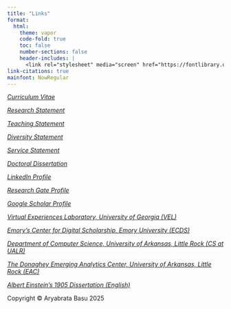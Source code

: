 ```yaml
---
title: "Links"
format:
  html:
    theme: vapor
    code-fold: true
    toc: false
    number-sections: false
    header-includes: |
      <link rel="stylesheet" media="screen" href="https://fontlibrary.org//face/now" type="text/css"/>
link-citations: true
mainfont: NowRegular
---
```


<article>

<p><a href="https://basuarya.github.io/documents/CV_Aryabrata_Basu_UALR.pdf" target="_blank"> <i> Curriculum Vitae</i> </a></p>

<p><a href="https://basuarya.github.io/documents/research_statement_basu.pdf" target="_blank"> <i> Research Statement</i> </a></p>

<p><a href="https://basuarya.github.io/documents/teaching_statement_basu.pdf" target="_blank"> <i> Teaching Statement</i> </a></p>

<p><a href="https://basuarya.github.io/documents/diversity_statement_basu.pdf" target="_blank"> <i> Diversity Statement</i> </a></p>

<p><a href="https://basuarya.github.io/documents/service_statement_basu.pdf" target="_blank"> <i> Service Statement</i> </a></p>

<p><a href="https://getd.libs.uga.edu/pdfs/basu_aryabrata_201812_phd.pdf" target="_blank"> <i> Doctoral Dissertation</i> </a></p>

<p><a href="https://www.linkedin.com/in/arya-basu-ph-d-11796b36/" target="_blank"> <i> LinkedIn Profile</i> </a></p>

<p><a href="https://www.researchgate.net/profile/Aryabrata_Basu" target="_blank"> <i> Research Gate Profile</i> </a></p>

<p><a href="https://scholar.google.com/citations?user=ZOgedfAAAAAJ&hl=en" target="_blank"> <i> Google Scholar Profile</i> </a></p>

<p><a href="https://vel.engr.uga.edu/about/" target="_blank"> <i> Virtual Experiences Laboratory, University of Georgia (VEL)</i> </a></p>

<p><a href="http://digitalscholarship.emory.edu/" target="_blank"> <i> Emory's Center for Digital Scholarship, Emory University (ECDS)</i> </a></p>

<p><a href="https://ualr.edu/computerscience" target="_blank"> <i> Department of Computer Science, University of Arkansas, Little Rock (CS at UALR) </i> </a></p>

<p><a href="https://www.eac-ualr.org/" target="_blank"> <i> The Donaghey Emerging Analytics Center, University of Arkansas, Little Rock (EAC) </i> </a></p>

<p><a href="https://sites.pitt.edu/~jdnorton/lectures/Rotman_Summer_School_2013/Einstein_1905_docs/Einstein_Dissertation_English.pdf" target="_blank"> <i> Albert Einstein's 1905 Dissertation (English)</i> </a></p>

</article>

::: footer
Copyright © Aryabrata Basu 2025
:::
